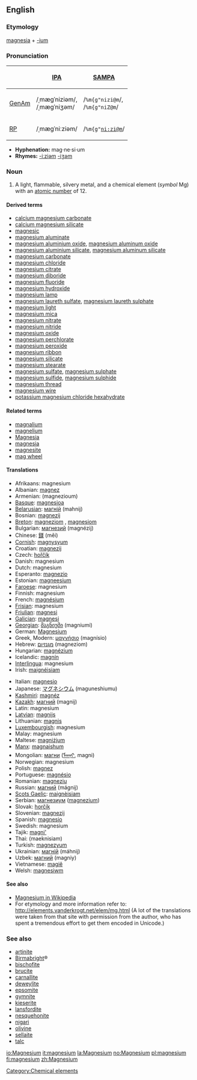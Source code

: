 {{See|Magnesium}}
==English==
{{elements|Mg|sodium|Na|aluminium|Al}}
===Etymology===
[[magnesia]] + [[-ium]]

===Pronunciation===
{| border=1 cellpadding=5
! !! [[w:International Phonetic Alphabet|IPA]] !! [[w:SAMPA|SAMPA]]
|-
! [[GenAm]]
| /ˌmæɡˈniziəm/, <br> /ˌmæɡˈniʒəm/ || /<tt>%m{g"nizi@m</tt>/, <br> /<tt>%m{g"niZ@m</tt>/
|-
! [[RP]]
| /ˌmæɡˈniːziəm/ || /<tt>%m{g"ni:zi@m</tt>/
|}

*'''Hyphenation:''' mag·ne·si·um
*'''Rhymes:''' [[Rhymes:English:-iːziəm|-iːziəm]] [[Rhymes:English:-iʒəm|-iʒəm]]

=== Noun ===
{{en-noun-unc}}
{{wikipedia}}

# A light, flammable, silvery metal, and a chemical element (''symbol'' Mg) with an [[atomic number]] of 12.

====Derived terms====
*[[calcium magnesium carbonate]]
*[[calcium magnesium silicate]]
*[[magnesic]]
*[[magnesium aluminate]]
*[[magnesium aluminium oxide]], [[magnesium aluminum oxide]]
*[[magnesium aluminium silicate]], [[magnesium aluminum silicate]]
*[[magnesium carbonate]]
*[[magnesium chloride]]
*[[magnesium citrate]]
*[[magnesium diboride]]
*[[magnesium fluoride]]
*[[magnesium hydroxide]]
*[[magnesium lamp]]
*[[magnesium laureth sulfate]], [[magnesium laureth sulphate]]
*[[magnesium light]]
*[[magnesium mica]]
*[[magnesium nitrate]]
*[[magnesium nitride]]
*[[magnesium oxide]]
*[[magnesium perchlorate]]
*[[magnesium peroxide]]
*[[magnesium ribbon]]
*[[magnesium silicate]]
*[[magnesium stearate]]
*[[magnesium sulfate]], [[magnesium sulphate]]
*[[magnesium sulfide]], [[magnesium sulphide]]
*[[magnesium thread]]
*[[magnesium wire]]
*[[potassium magnesium chloride hexahydrate]]

====Related terms====
*[[magnalium]]
*[[magnelium]]
*[[Magnesia]]
*[[magnesia]]<!--"milk of magnesia" is on this page-->
*[[magnesite]]
*[[mag wheel]]

==== Translations ====
{{top}}
*Afrikaans: magnesium
*Albanian: [[magnez]]
*Armenian: (magnezioum)
*[[Basque]]: [[magnesioa]]
*[[Belarusian]]: [[магній]] (mahnij) {{m}}
*Bosnian: [[magnezij]]
*[[Breton]]: [[magneziom]] {{m}}, [[magnesiom]]
*Bulgarian: [[магнезий]] (magnézij) {{m}}
*Chinese: [[鎂]] (měi)
*[[Cornish]]: [[magnysyum]]
*Croatian: [[magnezij]]
*Czech: [[hořčík]]
*Danish: magnesium
*Dutch: magnesium {{n}}
*Esperanto: [[magnezio]]
*Estonian: [[magneesium]]
*[[Faroese]]: magnesium
*Finnish: magnesium
*French: [[magnésium]] {{m}}
*[[Frisian]]: magnesium
*[[Friulian]]: [[magnesi]]
*[[Galician]]: [[magnesi]]
*[[Georgian]]: [[მაგნიუმი]] (magniumi)
*German: [[Magnesium]] {{n}}
*Greek, Modern: [[μαγνήσιο]] (magnísio) {{n}}
*Hebrew: [[מגנזיום]] (magneziom)
*Hungarian: [[magnézium]]
*Icelandic: [[magnín]]
*[[Interlingua]]: magnesium
*Irish: [[maignéisiam]]
{{mid}}
*Italian: [[magnesio]] {{m}}
*Japanese: [[マグネシウム]] (maguneshiumu)
*[[Kashmiri]]: [[magnéz]]
*[[Kazakh]]: [[магний]] (magnij)
*Latin: magnesium
*[[Latvian]]: [[magnijs]]
*Lithuanian: [[magnis]]
*[[Luxembourgish]]: magnesium
*Malay: magnesium
*Maltese: [[magniżjum]]
*[[Manx]]: [[magnaishum]]
*Mongolian: [[магни]] ([[ᠮᠠᠭᠨᠢ]], magni)
*Norwegian: magnesium
*Polish: [[magnez]] {{m}}
*Portuguese: [[magnésio]] {{m}}
*Romanian: [[magneziu]] {{n}}
*Russian: [[магний]] (mágnij) {{m}}
*[[Scots Gaelic]]: [[maignèisiam]]
*Serbian: [[магнезиум]] ([[magnezium]])
*Slovak: [[horčík]] {{m}}
*Slovenian: [[magnezij]]
*Spanish: [[magnesio]] {{m}}
*Swedish: magnesium
*Tajik: [[magni']]
*Thai: {{THchar|[[แมกนีเซียม]]}} (maeknisiam)
*Turkish: [[magnezyum]]
*Ukrainian: [[магній]] (máhnij) {{m}}
*Uzbek: [[магний]] (magniy)
*Vietnamese: [[magiê]]
*Welsh: [[magnesiwm]]
{{bottom}}

====See also====
*[[w:Magnesium|Magnesium in Wikipedia]]
*For etymology and more information refer to: http://elements.vanderkrogt.net/elem/mg.html  (A lot of the translations were taken from that site with permission from the author, who has spent a tremendous effort to get them encoded in Unicode.)

[[Category:Chemical elements]]

===See also===
*[[artinite]]
*[[Birmabright]]&reg;
*[[bischofite]]
*[[brucite]]
*[[carnallite]]
*[[deweylite]]
*[[epsomite]]
*[[gymnite]]
*[[kieserite]]
*[[lansfordite]]
*[[nesquehonite]]
*[[nigari]]
*[[olivine]]
*[[sellaite]]
*[[talc]]

[[io:Magnesium]]
[[it:magnesium]]
[[la:Magnesium]]
[[no:Magnesium]]
[[pl:magnesium]]
[[fi:magnesium]]
[[zh:Magnesium]]